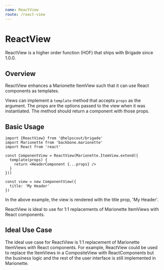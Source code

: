 ```yaml
---
name: ReactView
route: /react-view
---
```


# ReactView

ReactView is a higher order function (HOF) that ships with Brigade since 1.0.0.

## Overview

ReactView enhances a Marionette ItemView such that it can use React components
as templates.

Views can implement a `template` method that accepts `props` as the argument.
The props are the options passed to the view when it was instantiated. The
method should return a component with those props.

## Basic Usage

```
import {ReactView} from '@helpscout/brigade'
import Marionette from 'backbone.marionette'
import React from 'react'

const ComponentView = ReactView(Marionette.ItemView.extend({
  template(props) {
    return <HeaderComponent {...props} />
  }
}))

const view = new ComponentView({
  title: 'My Header'
})

```

In the above example, the view is rendered with the title prop, 'My Header'.

ReactView is ideal to use for 1:1 replacements of Marionette ItemViews with
React components.

## Ideal Use Case

The ideal use case for ReactView is 1:1 replacement of Marionette ItemViews
with React components. For example, ReactView could be used to replace the
ItemViews in a CompositeView with ReactComponents but the business logic and
the rest of the user interface is still implemented in Marionette.
